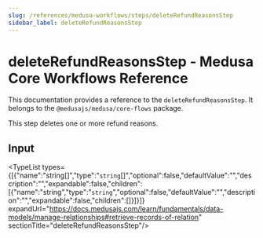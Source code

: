 ```yaml
---
slug: /references/medusa-workflows/steps/deleteRefundReasonsStep
sidebar_label: deleteRefundReasonsStep
---
```



# deleteRefundReasonsStep - Medusa Core Workflows Reference

This documentation provides a reference to the `deleteRefundReasonsStep`. It belongs to the `@medusajs/medusa/core-flows` package.

This step deletes one or more refund reasons.

## Input

<TypeList types={[{"name":"string[]","type":"`string`[]","optional":false,"defaultValue":"","description":"","expandable":false,"children":[{"name":"string","type":"`string`","optional":false,"defaultValue":"","description":"","expandable":false,"children":[]}]}]} expandUrl="https://docs.medusajs.com/learn/fundamentals/data-models/manage-relationships#retrieve-records-of-relation" sectionTitle="deleteRefundReasonsStep"/>
